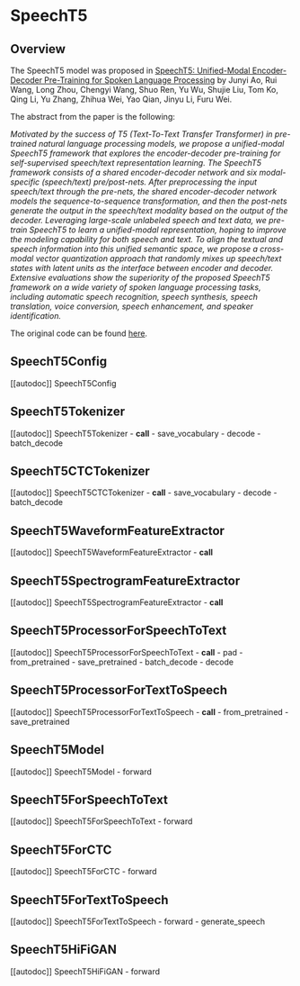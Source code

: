 <!--Copyright 2022 The HuggingFace Team. All rights reserved.

Licensed under the Apache License, Version 2.0 (the "License"); you may not use this file except in compliance with
the License. You may obtain a copy of the License at

http://www.apache.org/licenses/LICENSE-2.0

Unless required by applicable law or agreed to in writing, software distributed under the License is distributed on
an "AS IS" BASIS, WITHOUT WARRANTIES OR CONDITIONS OF ANY KIND, either express or implied. See the License for the
specific language governing permissions and limitations under the License.
-->

# SpeechT5

## Overview

The SpeechT5 model was proposed in [SpeechT5: Unified-Modal Encoder-Decoder Pre-Training for Spoken Language Processing](https://arxiv.org/abs/2110.07205) by Junyi Ao, Rui Wang, Long Zhou, Chengyi Wang, Shuo Ren, Yu Wu, Shujie Liu, Tom Ko, Qing Li, Yu Zhang, Zhihua Wei, Yao Qian, Jinyu Li, Furu Wei.

The abstract from the paper is the following:

*Motivated by the success of T5 (Text-To-Text Transfer Transformer) in pre-trained natural language processing models, we propose a unified-modal SpeechT5 framework that explores the encoder-decoder pre-training for self-supervised speech/text representation learning. The SpeechT5 framework consists of a shared encoder-decoder network and six modal-specific (speech/text) pre/post-nets. After preprocessing the input speech/text through the pre-nets, the shared encoder-decoder network models the sequence-to-sequence transformation, and then the post-nets generate the output in the speech/text modality based on the output of the decoder. Leveraging large-scale unlabeled speech and text data, we pre-train SpeechT5 to learn a unified-modal representation, hoping to improve the modeling capability for both speech and text. To align the textual and speech information into this unified semantic space, we propose a cross-modal vector quantization approach that randomly mixes up speech/text states with latent units as the interface between encoder and decoder. Extensive evaluations show the superiority of the proposed SpeechT5 framework on a wide variety of spoken language processing tasks, including automatic speech recognition, speech synthesis, speech translation, voice conversion, speech enhancement, and speaker identification.*

The original code can be found [here](https://github.com/microsoft/SpeechT5).


## SpeechT5Config

[[autodoc]] SpeechT5Config

## SpeechT5Tokenizer

[[autodoc]] SpeechT5Tokenizer
    - __call__
    - save_vocabulary
    - decode
    - batch_decode

## SpeechT5CTCTokenizer

[[autodoc]] SpeechT5CTCTokenizer
    - __call__
    - save_vocabulary
    - decode
    - batch_decode

## SpeechT5WaveformFeatureExtractor

[[autodoc]] SpeechT5WaveformFeatureExtractor
    - __call__

## SpeechT5SpectrogramFeatureExtractor

[[autodoc]] SpeechT5SpectrogramFeatureExtractor
    - __call__

## SpeechT5ProcessorForSpeechToText

[[autodoc]] SpeechT5ProcessorForSpeechToText
    - __call__
    - pad
    - from_pretrained
    - save_pretrained
    - batch_decode
    - decode

## SpeechT5ProcessorForTextToSpeech

[[autodoc]] SpeechT5ProcessorForTextToSpeech
    - __call__
    - from_pretrained
    - save_pretrained

## SpeechT5Model

[[autodoc]] SpeechT5Model
    - forward

## SpeechT5ForSpeechToText

[[autodoc]] SpeechT5ForSpeechToText
    - forward

## SpeechT5ForCTC

[[autodoc]] SpeechT5ForCTC
    - forward

## SpeechT5ForTextToSpeech

[[autodoc]] SpeechT5ForTextToSpeech
    - forward
    - generate_speech

## SpeechT5HiFiGAN

[[autodoc]] SpeechT5HiFiGAN
    - forward
